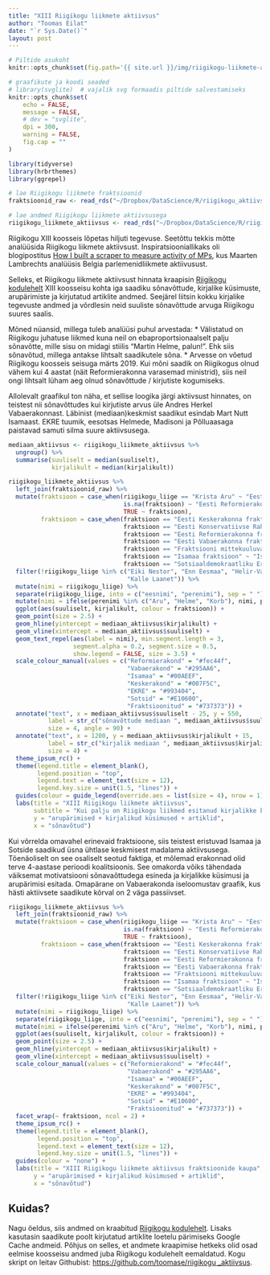 ```yaml
---
title: "XIII Riigikogu liikmete aktiivsus"
author: "Toomas Eilat"
date: "`r Sys.Date()`"
layout: post
---
```


```r
# Piltide asukoht
knitr::opts_chunk$set(fig.path='{{ site.url }}/img/riigikogu-liikmete-aktiivsus')
```

```r
# graafikute ja koodi seaded
# library(svglite)  # vajalik svg formaadis piltide salvestamiseks
knitr::opts_chunk$set(
    echo = FALSE, 
    message = FALSE,
    # dev = "svglite",
    dpi = 300,
    warning = FALSE,
    fig.cap = ""
)
```


```r
library(tidyverse)
library(hrbrthemes)
library(ggrepel)

# lae Riigikogu liikmete fraktsioonid
fraktsioonid_raw <- read_rds("~/Dropbox/DataScience/R/riigikogu_aktiivsus/data/fraktsioonid.rds")

# lae andmed Riigikogu liikmete aktiivsusega
riigikogu_liikmete_aktiivsus <- read_rds("~/Dropbox/DataScience/R/riigikogu_aktiivsus/data/riigikogu_liikmete_aktiivsus.rds")
```


Riigikogu XIII koosseis lõpetas hiljuti tegevuse. Seetõttu tekkis mõtte analüüsida Riigikogu liikmete aktiivsust. Inspiratsiooniallikaks oli blogipostitus [How I built a scraper to measure activity of MPs](http://www.maartenlambrechts.com/2016/10/03/how-i-built-a-scraper-to-measure-activity-of-mps.html?utm_content=bufferc8a3e&utm_medium=social&utm_source=twitter.com&utm_campaign=buffer), kus Maarten Lambrechts analüüsis Belgia parlemenidliikmete aktiivusust.

Selleks, et Riigikogu liikmete aktiivsust hinnata kraapisin [Riigikogu kodulehelt](http://riigikogu.ee) XIII koosseisu kohta iga saadiku sõnavõttude, kirjalike küsimuste, arupärimiste ja kirjutatud artiklite andmed. Seejärel liitsin kokku kirjalike tegevuste andmed ja võrdlesin neid suuliste sõnavõttude arvuga Riigikogu suures saalis. 

Mõned nüansid, millega tuleb analüüsi puhul arvestada:
  * Välistatud on Riigikogu juhatuse liikmed kuna neil on ebaproportsionaalselt palju sõnavõtte, mille sisu on midagi stiilis "Martin Helme, palun!". Ehk siis sõnavõtud, millega antakse lihtsalt saadikutele sõna.
  * Arvesse on võetud Riigikogu koosseis seisuga märts 2019. Kui mõni saadik on Riigikogus olnud vähem kui 4 aastat (näit Reformierakonna varasemad ministrid), siis neil ongi lihtsalt lüham aeg olnud sõnavõttude / kirjutiste kogumiseks.

Allolevalt graafikul ton näha, et sellise loogika järgi aktiivsust hinnates, on teistest nii sõnavõttudes kui kirjutiste arvus üle Andres Herkel Vabaerakonnast. Läbinist (mediaan)keskmist saadikut esindab Mart Nutt Isamaast. EKRE tuumik, eesotsas Helmede, Madisoni ja Põlluaasaga paistavad samuti silma suure aktiivsusega.

```r
mediaan_aktiivsus <- riigikogu_liikmete_aktiivsus %>% 
  ungroup() %>% 
  summarise(suuliselt = median(suuliselt),
            kirjalikult = median(kirjalikult))

riigikogu_liikmete_aktiivsus %>% 
  left_join(fraktsioonid_raw) %>% 
  mutate(fraktsioon = case_when(riigikogu_liige == "Krista Aru" ~ "Eesti Vabaerakonna fraktsioon",
                                is.na(fraktsioon) ~ "Eesti Reformierakonna fraktsioon",
                                TRUE ~ fraktsioon),
         fraktsioon = case_when(fraktsioon == "Eesti Keskerakonna fraktsioon" ~ "Keskerakond",
                                fraktsioon == "Eesti Konservatiivse Rahvaerakonna fraktsioon" ~ "EKRE",
                                fraktsioon == "Eesti Reformierakonna fraktsioon" ~ "Reformierakond",
                                fraktsioon == "Eesti Vabaerakonna fraktsioon" ~ "Vabaerakond",
                                fraktsioon == "Fraktsiooni mittekuuluvad saadikud" ~ "Fraktsioonitud",
                                fraktsioon == "Isamaa fraktsioon" ~ "Isamaa",
                                fraktsioon == "Sotsiaaldemokraatliku Erakonna fraktsioon" ~ "Sotsid")) %>% 
  filter(!riigikogu_liige %in% c("Eiki Nestor", "Enn Eesmaa", "Helir-Valdor Seeder",
                                 "Kalle Laanet")) %>% 
  mutate(nimi = riigikogu_liige) %>% 
  separate(riigikogu_liige, into = c("eesnimi", "perenimi"), sep = " ") %>% 
  mutate(nimi = ifelse(perenimi %in% c("Aru", "Helme", "Korb"), nimi, perenimi)) %>% 
  ggplot(aes(suuliselt, kirjalikult, colour = fraktsioon)) +
  geom_point(size = 2.5) +
  geom_hline(yintercept = mediaan_aktiivsus$kirjalikult) +
  geom_vline(xintercept = mediaan_aktiivsus$suuliselt) +
  geom_text_repel(aes(label = nimi), min.segment.length = 3,
                  segment.alpha = 0.2, segment.size = 0.5,
                  show.legend = FALSE, size = 3.5) +
  scale_colour_manual(values = c("Reformierakond" = "#fec44f",
                                 "Vabaerakond" = "#295AA6",
                                 "Isamaa" = "#00AEEF",
                                 "Keskerakond" = "#007F5C",
                                 "EKRE" = "#993404",
                                 "Sotsid" = "#E10600",
                                 "Fraktsioonitud" = "#737373")) +
  annotate("text", x = mediaan_aktiivsus$suuliselt - 25, y = 550, 
           label = str_c("sõnavõttude mediaan ", mediaan_aktiivsus$suuliselt), 
           size = 4, angle = 90) +
  annotate("text", x = 1200, y = mediaan_aktiivsus$kirjalikult + 15, 
           label = str_c("kirjalik mediaan ", mediaan_aktiivsus$kirjalikult), 
           size = 4) +
  theme_ipsum_rc() +
  theme(legend.title = element_blank(),
        legend.position = "top",
        legend.text = element_text(size = 12), 
        legend.key.size = unit(1.5, "lines")) +
  guides(colour = guide_legend(override.aes = list(size = 4), nrow = 1)) +
  labs(title = "XIII Riigikogu liikmete aktiivsus",
       subtitle = "Kui palju on Riigikogu liikmed esitanud kirjalikke küsimusi ja arupärimisi \nning kirjutanud artikleid vs kui palju on esinetud sõnavõttudega?",
       y = "arupärimised + kirjalikud küsimused + artiklid",
       x = "sõnavõtud")
```

Kui võrrelda omavahel erinevaid fraktsioone, siis teistest eristuvad Isamaa ja Sotside saadikud üsna ühtlase keskmisest madalama aktiivsusega. Tõenäoliselt on see osaliselt seotud faktiga, et mõlemad erakonnad olid terve 4-aastase perioodi koalitsioonis. See omakorda võiks tähendada väiksemat motivatsiooni sõnavaõttudega esineda ja kirjalikke küsimusi ja arupärimisi esitada. Omapärane on Vabaerakonda iseloomustav graafik, kus hästi aktiivsete saadikute kõrval on 2 väga passiivset.

```r
riigikogu_liikmete_aktiivsus %>% 
  left_join(fraktsioonid_raw) %>% 
  mutate(fraktsioon = case_when(riigikogu_liige == "Krista Aru" ~ "Eesti Vabaerakonna fraktsioon",
                                is.na(fraktsioon) ~ "Eesti Reformierakonna fraktsioon",
                                TRUE ~ fraktsioon),
         fraktsioon = case_when(fraktsioon == "Eesti Keskerakonna fraktsioon" ~ "Keskerakond",
                                fraktsioon == "Eesti Konservatiivse Rahvaerakonna fraktsioon" ~ "EKRE",
                                fraktsioon == "Eesti Reformierakonna fraktsioon" ~ "Reformierakond",
                                fraktsioon == "Eesti Vabaerakonna fraktsioon" ~ "Vabaerakond",
                                fraktsioon == "Fraktsiooni mittekuuluvad saadikud" ~ "Fraktsioonitud",
                                fraktsioon == "Isamaa fraktsioon" ~ "Isamaa",
                                fraktsioon == "Sotsiaaldemokraatliku Erakonna fraktsioon" ~ "Sotsid")) %>% 
  filter(!riigikogu_liige %in% c("Eiki Nestor", "Enn Eesmaa", "Helir-Valdor Seeder",
                                 "Kalle Laanet")) %>% 
  mutate(nimi = riigikogu_liige) %>% 
  separate(riigikogu_liige, into = c("eesnimi", "perenimi"), sep = " ") %>% 
  mutate(nimi = ifelse(perenimi %in% c("Aru", "Helme", "Korb"), nimi, perenimi)) %>% 
  ggplot(aes(suuliselt, kirjalikult, colour = fraktsioon)) +
  geom_point(size = 2.5) +
  geom_hline(yintercept = mediaan_aktiivsus$kirjalikult) +
  geom_vline(xintercept = mediaan_aktiivsus$suuliselt) +
  scale_colour_manual(values = c("Reformierakond" = "#fec44f",
                                 "Vabaerakond" = "#295AA6",
                                 "Isamaa" = "#00AEEF",
                                 "Keskerakond" = "#007F5C",
                                 "EKRE" = "#993404",
                                 "Sotsid" = "#E10600",
                                 "Fraktsioonitud" = "#737373")) +
  facet_wrap(~ fraktsioon, ncol = 2) +
  theme_ipsum_rc() +
  theme(legend.title = element_blank(),
        legend.position = "top",
        legend.text = element_text(size = 12), 
        legend.key.size = unit(1.5, "lines")) +
  guides(colour = "none") +
  labs(title = "XIII Riigikogu liikmete aktiivsus fraktsioonide kaupa",
       y = "arupärimised + kirjalikud küsimused + artiklid",
       x = "sõnavõtud")
```

## Kuidas?
Nagu öeldus, siis andmed on kraabitud [Riigikogu kodulehelt]("http://riigikogu.ee"). Lisaks kasutasin saadikute poolt kirjutatud artiklite loetelu pärimiseks Google Cache andmeid. Põhjus on selles, et andmete kraapimise hetkeks olid osad eelmise koosseisu andmed juba Riigikogu kodulehelt eemaldatud.
Kogu skript on leitav Githubist: [https://github.com/toomase/riigikogu _aktiivsus](https://github.com/toomase/riigikogu_aktiivsus).